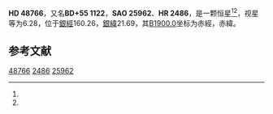 {{Starbox begin
| name = HD 48766
}}
{{Starbox observe
| epoch = [[J2000.0|J2000.0]]
| constell = {{星座名待查}}<ref name=SIMBAD>{{cite web
 | url=http://simbad.u-strasbg.fr/simbad/sim-id?Ident=HR+2486
 | title =Pulsating variable Star
 | publisher=Centre de Données astronomiques de Strasbourg
 | work=SIMBAD
 | accessdate=2012-07-13}}</ref><ref name=DATA>{{cite web
 | url=http://vizier.u-strasbg.fr/viz-bin/VizieR-5?-out.add=.&-source=5050&-corr=PK=HR&-out.max=9999&HR=2486
 | title=VizieR Detailed Page
 | accessdate=2012-07-13
 | archive-date=2016-03-05
 | archive-url=https://web.archive.org/web/20160305032812/http://vizier.u-strasbg.fr/viz-bin/VizieR-5?-out.add=.&-source=5050&-corr=PK=HR&-out.max=9999&HR=2486
 | dead-url=no
 }}</ref>
| 星官 = 
| ra = {{RA|6|48|12.3}}<ref name=SIMBAD /><ref name=DATA />
| dec = {{DEC|+55|42|16}}<ref name=SIMBAD /><ref name=DATA />
| appmag_v = 6.28<ref name=SIMBAD /><ref name=DATA />
}}
{{Starbox character
| class = dF5<ref name=SIMBAD /><ref name=DATA />
| b-v = 0.47<ref name=SIMBAD /><ref name=DATA />
| u-b = <ref name=SIMBAD /><ref name=DATA />
| r-i = <ref name=SIMBAD /><ref name=DATA />
| variable = 
}}
{{Starbox astrometry
| radial_v = 
| prop_mo_ra = 9
| parallax = 0.032
| p_error = 
}}
{{Starbox catalog
| names =BD+55 1122，[[SAO星表|SAO]] 25962，[[HD星表|HD]] 48766，[[HR星表|HR]] 2486}}
{{Starbox reference |Simbad=HR+2486}}
{{Starbox end}}

'''HD 48766'''，又名'''BD+55 1122'''，'''SAO 25962'''、'''HR 2486'''，是一颗恒星<ref name=SIMBAD /><ref name=DATA />，视星等为6.28，位于[[銀道座標系|銀經]]160.26，[[銀道座標系|銀緯]]21.69，其[[B1900.0|B1900.0]]坐标为赤經{{RA|6|39|51.5}}，赤緯{{DEC|+55|21.69|48}}。

== 参考文献 ==
{{reflist}}

{{star-stub}}

[[Category:HD和HDE天體|48766]]
[[Category:HR天體|2486]]
[[Category:SAO天體|25962]]